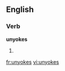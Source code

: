 
==English==

===Verb===
'''unyokes'''

# {{third-person singular of|[[unyoke]]}}

[[fr:unyokes]]
[[vi:unyokes]]